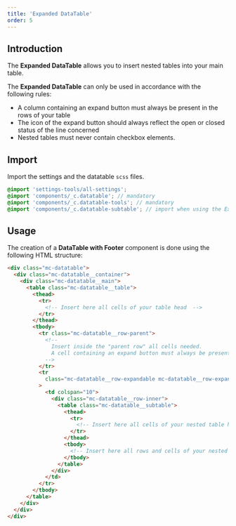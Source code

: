```yaml
---
title: 'Expanded DataTable'
order: 5
---
```


## Introduction

The **Expanded DataTable** allows you to insert nested tables into your main table.

<Highlight theme="warning" title="Rules for use">

The **Expanded DataTable** can only be used in accordance with the following rules:

- A column containing an expand button must always be present in the rows of your table
- The icon of the expand button should always reflect the open or closed status of the line concerned
- Nested tables must never contain checkbox elements.

</Highlight>

## Import

Import the settings and the datatable `scss` files.

```scss
@import 'settings-tools/all-settings';
@import 'components/_c.datatable'; // mandatory
@import 'components/_c.datatable-tools'; // mandatory
@import 'components/_c.datatable-subtable'; // import when using the Expanded DataTable
```

## Usage

The creation of a **DataTable with Footer** component is done using the following HTML structure:

```html
<div class="mc-datatable">
  <div class="mc-datatable__container">
    <div class="mc-datatable__main">
      <table class="mc-datatable__table">
        <thead>
          <tr>
            <!-- Insert here all cells of your table head  -->
          </tr>
        </thead>
        <tbody>
          <tr class="mc-datatable__row-parent">
            <!-- 
              Insert inside the "parent row" all cells needed.
              A cell containing an expand button must always be present in the row
            -->
          </tr>
          <tr
            class="mc-datatable__row-expandable mc-datatable__row-expandable--offset-2"
          >
            <td colspan="10">
              <div class="mc-datatable__row-inner">
                <table class="mc-datatable__subtable">
                  <thead>
                    <tr>
                      <!-- Insert here all cells of your nested table head  -->
                    </tr>
                  </thead>
                  <tbody>
                    <!-- Insert here all rows and cells of your nested table contents  -->
                  </tbody>
                </table>
              </div>
            </td>
          </tr>
        </tbody>
      </table>
    </div>
  </div>
</div>
```

<Story id="datatable-datatable--expanded-variation" height="600" />
